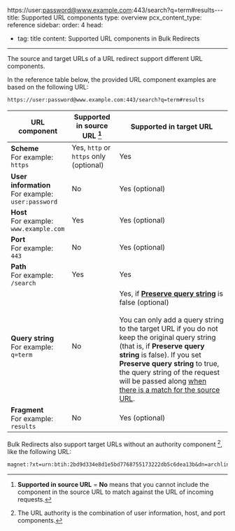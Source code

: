 https://user:password@www.example.com:443/search?q=term#results---
title: Supported URL components
type: overview
pcx_content_type: reference
sidebar:
  order: 4
head:
  - tag: title
    content: Supported URL components in Bulk Redirects

---

The source and target URLs of a URL redirect support different URL components.

In the reference table below, the provided URL component examples are based on the following URL:

```txt
https://user:password@www.example.com:443/search?q=term#results
```



| URL component                                             | Supported in source URL [^1]               | Supported in target URL                                                                                                                                                                                                                                                                                                                                                                                                                                                                                                                     |
| --------------------------------------------------------- | ------------------------------------------ | ------------------------------------------------------------------------------------------------------------------------------------------------------------------------------------------------------------------------------------------------------------------------------------------------------------------------------------------------------------------------------------------------------------------------------------------------------------------------------------------------------------------------------------------- |
| **Scheme**<br/>For example:<br/>`https`                   | Yes, `http` or `https` only<br/>(optional) | Yes                                                                                                                                                                                                                                                                                                                                                                                                                                                                                                                                         |
| **User information**<br/>For example:<br/>`user:password` | No                                         | Yes (optional)                                                                                                                                                                                                                                                                                                                                                                                                                                                                                                                              |
| **Host**<br/>For example:<br/>`www.example.com`           | Yes                                        | Yes (optional)                                                                                                                                                                                                                                                                                                                                                                                                                                                                                                                              |
| **Port**<br/>For example:<br/>`443`                       | No                                         | Yes (optional)                                                                                                                                                                                                                                                                                                                                                                                                                                                                                                                              |
| **Path**<br/>For example:<br/>`/search`                   | Yes                                        | Yes                                                                                                                                                                                                                                                                                                                                                                                                                                                                                                                                         |
| **Query string**<br/>For example:<br/>`q=term`            | No                                         | Yes, if [**Preserve query string**](/rules/url-forwarding/bulk-redirects/reference/parameters/#preserve-query-string) is false (optional)<br/><br/>You can only add a query string to the target URL if you do not keep the original query string (that is, if **Preserve query string** is false). If you set **Preserve query string** to true, the query string of the request will be passed along [when there is a match for the source URL](/rules/url-forwarding/bulk-redirects/how-it-works/#matching-the-source-url-of-redirects). |
| **Fragment**<br/>For example:<br/>`results`               | No                                         | Yes (optional)                                                                                                                                                                                                                                                                                                                                                                                                                                                                                                                              |

[^1]: **Supported in source URL** = **No** means that you cannot include the component in the source URL to match against the URL of incoming requests.



Bulk Redirects also support target URLs without an authority component [^2], like the following URL:

```txt
magnet:?xt=urn:btih:2bd9d334e8d1e5bd7768755173222db5c6dea13b&dn=archlinux-2021.07.01-x86_64.iso
```

[^2]: The URL authority is the combination of user information, host, and port components.
